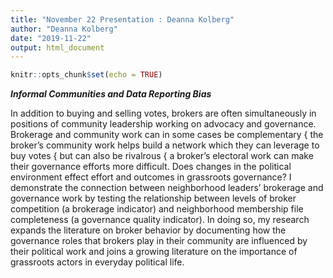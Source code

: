```yaml
---
title: "November 22 Presentation : Deanna Kolberg"
author: "Deanna Kolberg"
date: "2019-11-22"
output: html_document
---
```


```r
knitr::opts_chunk$set(echo = TRUE)
```

***Informal Communities and Data Reporting Bias***

In addition to buying and selling votes, brokers are often simultaneously in positions of
community leadership working on advocacy and governance. Brokerage and community work
can in some cases be complementary { the broker's community work helps build a network
which they can leverage to buy votes { but can also be rivalrous { a broker's electoral work
can make their governance efforts more difficult. Does changes in the political environment
effect effort and outcomes in grassroots governance? I demonstrate the connection between
neighborhood leaders' brokerage and governance work by testing the relationship between levels
of broker competition (a brokerage indicator) and neighborhood membership file completeness
(a governance quality indicator). In doing so, my research expands the literature on broker
behavior by documenting how the governance roles that brokers play in their community are
influenced by their political work and joins a growing literature on the importance of grassroots
actors in everyday political life.